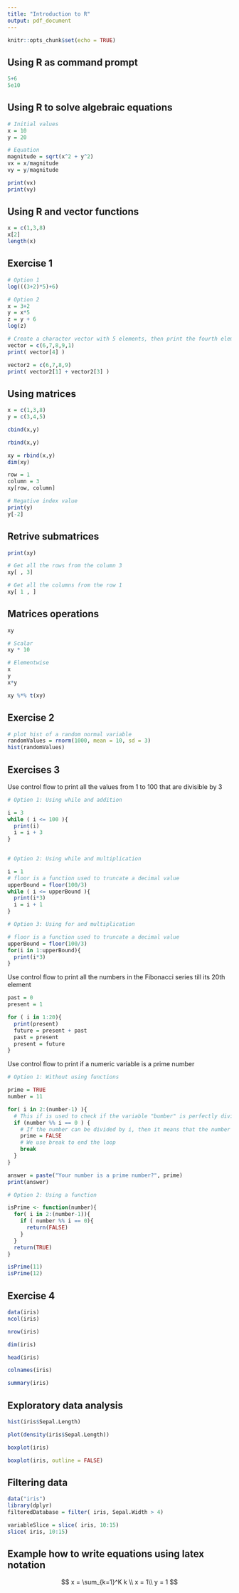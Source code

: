 ```yaml
---
title: "Introduction to R"
output: pdf_document
---
```


```r
knitr::opts_chunk$set(echo = TRUE)
```

## Using R as command prompt

```r
5+6
5e10
```

## Using R to solve algebraic equations


```r
# Initial values
x = 10
y = 20

# Equation
magnitude = sqrt(x^2 + y^2)
vx = x/magnitude
vy = y/magnitude

print(vx)
print(vy)

```

## Using R and vector functions

```r
x = c(1,3,8)
x[2]
length(x)
```

## Exercise 1
```r
# Option 1
log(((3+2)*5)+6)
```
```r
# Option 2
x = 3+2
y = x*5
z = y + 6
log(z)
```
```r
# Create a character vector with 5 elements, then print the fourth element
vector = c(6,7,8,9,1)
print( vector[4] )
```
```r
vector2 = c(6,7,8,9)
print( vector2[1] + vector2[3] )

```

## Using matrices

```r
x = c(1,3,8)
y = c(3,4,5)

cbind(x,y)
```
```r
rbind(x,y)
```

```r
xy = rbind(x,y)
dim(xy)
```

```r
row = 1
column = 3
xy[row, column]
```


```r
# Negative index value
print(y)
y[-2]
```

## Retrive submatrices
```r
print(xy)
```

```r
# Get all the rows from the column 3
xy[ , 3]
```
```r
# Get all the columns from the row 1
xy[ 1 , ]
```

## Matrices operations
```r
xy
```

```r
# Scalar
xy * 10
```
```r
# Elementwise
x
y
x*y
```

```r
xy %*% t(xy)
```

## Exercise 2
```r
# plot hist of a random normal variable
randomValues = rnorm(1000, mean = 10, sd = 3)
hist(randomValues)
```

## Exercises 3
Use control flow to print all the values from 1 to 100 that are divisible by 3

```r
# Option 1: Using while and addition

i = 3
while ( i <= 100 ){
  print(i)
  i = i + 3
}
 

```

```r
# Option 2: Using while and multiplication

i = 1
# floor is a function used to truncate a decimal value
upperBound = floor(100/3)
while ( i <= upperBound ){
  print(i*3)
  i = i + 1
}
```

```r
# Option 3: Using for and multiplication

# floor is a function used to truncate a decimal value
upperBound = floor(100/3)
for(i in 1:upperBound){
  print(i*3)
}
```


Use control flow to print all the numbers in the Fibonacci series till its 20th element

```r
past = 0
present = 1

for ( i in 1:20){
  print(present)
  future = present + past
  past = present
  present = future
}

```

Use control flow to print if a numeric variable is a prime number 

```r

# Option 1: Without using functions

prime = TRUE
number = 11

for( i in 2:(number-1) ){
  # This if is used to check if the variable "bumber" is perfectly divisible by the variable "i"
  if (number %% i == 0 ) {
    # If the number can be divided by i, then it means that the number is not prime
    prime = FALSE
    # We use break to end the loop
    break
  }
}

answer = paste("Your number is a prime number?", prime)
print(answer)


```



```r

# Option 2: Using a function

isPrime <- function(number){
  for( i in 2:(number-1)){
    if ( number %% i == 0){
      return(FALSE)
    }
  }
  return(TRUE)
}

isPrime(11)
isPrime(12)

```

## Exercise 4
```r
data(iris)
ncol(iris)
```

```r
nrow(iris)
```

```r
dim(iris)
```

```r
head(iris)
```

```r
colnames(iris)
```

```r
summary(iris)
```

## Exploratory data analysis
```r
hist(iris$Sepal.Length)
```

```r
plot(density(iris$Sepal.Length))
```

```r
boxplot(iris)
```

```r
boxplot(iris, outline = FALSE)
```


## Filtering data
```r
data("iris")
library(dplyr)
filteredDatabase = filter( iris, Sepal.Width > 4)
```


```r
variableSlice = slice( iris, 10:15) 
slice( iris, 10:15) 
```












## Example how to write equations using latex notation

$$
x = \sum_{k=1}^K k \\
x = 1\\
y = 1
$$











